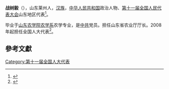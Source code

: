 '''战树毅'''（{{bd|1954年||}}），山东莱州人，[[汉族|汉族]]，[[中华人民共和国|中华人民共和国]]政治人物、[[第十一届全国人民代表大会|第十一届全国人民代表大会]]山东地区代表<ref>{{cite web|author=新华网|title=第十一届全国人大代表|url=http://news.xinhuanet.com/ziliao/2008-03/03/content_7708230.htm?node=36628|publisher=新华网|accessdate=2014-01-07|archive-date=2014-01-10|archive-url=https://web.archive.org/web/20140110211415/http://news.xinhuanet.com/ziliao/2008-03/03/content_7708230.htm?node=36628|dead-url=no}}</ref>。

毕业于[[山东农学院农学系|山东农学院农学系]]农学专业，是[[中共|中共]]党员。担任山东省农业厅厅长。2008年起担任全国人大代表<ref>{{cite news|title=全国人大代表信息-战树毅|url= http://210.82.31.1:8084/delegate/viewDelegate.action?dbid=111344|accessdate=2013-04-05|newspaper=全国人大网|archive-url=https://web.archive.org/web/20140424094023/http://www.npc.gov.cn/delegate/viewDelegate.action?dbid=111344|archive-date=2014-04-24|dead-url=yes}}</ref>。

==參考文獻==
{{reflist}}
[[Category:第十一届全国人大代表|Category:第十一届全国人大代表]]
